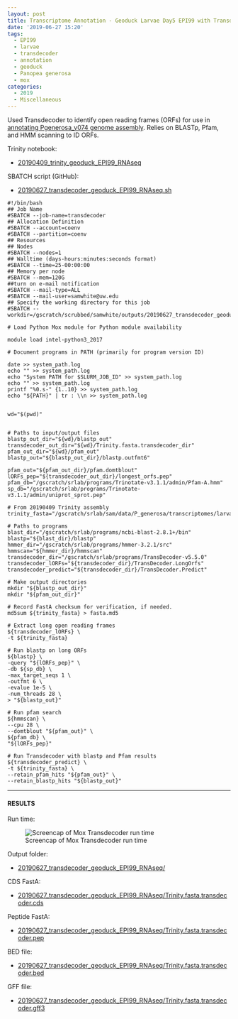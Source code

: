 ```yaml
---
layout: post
title: Transcriptome Annotation - Geoduck Larvae Day5 EPI99 with Transdecoder on Mox
date: '2019-06-27 15:20'
tags:
  - EPI99
  - larvae
  - transdecoder
  - annotation
  - geoduck
  - Panopea generosa
  - mox
categories:
  - 2019
  - Miscellaneous
---
```


Used Transdecoder to identify open reading frames (ORFs) for use in [annotating Pgenerosa_v074 genome assembly](https://github.com/RobertsLab/resources/issues/707). Relies on BLASTp, Pfam, and HMM scanning to ID ORFs.

Trinity notebook:

- [20190409_trinity_geoduck_EPI99_RNAseq](https://robertslab.github.io/sams-notebook/2019/04/09/Transcriptome-Assembly-Geoduck-Tissue-specific-Assembly-Larvae-Day5-EPI99-with-HiSeq-and-NovaSeq-Data-on-Mox.html)

SBATCH script (GitHub):

- [20190627_transdecoder_geoduck_EPI99_RNAseq.sh](https://github.com/RobertsLab/sams-notebook/blob/master/sbatch_scripts/20190627_transdecoder_geoduck_gaond_RNAseq.sh)

```shell
#!/bin/bash
## Job Name
#SBATCH --job-name=transdecoder
## Allocation Definition
#SBATCH --account=coenv
#SBATCH --partition=coenv
## Resources
## Nodes
#SBATCH --nodes=1
## Walltime (days-hours:minutes:seconds format)
#SBATCH --time=25-00:00:00
## Memory per node
#SBATCH --mem=120G
##turn on e-mail notification
#SBATCH --mail-type=ALL
#SBATCH --mail-user=samwhite@uw.edu
## Specify the working directory for this job
#SBATCH --workdir=/gscratch/scrubbed/samwhite/outputs/20190627_transdecoder_geoduck_EPI99_RNAseq

# Load Python Mox module for Python module availability

module load intel-python3_2017

# Document programs in PATH (primarily for program version ID)

date >> system_path.log
echo "" >> system_path.log
echo "System PATH for $SLURM_JOB_ID" >> system_path.log
echo "" >> system_path.log
printf "%0.s-" {1..10} >> system_path.log
echo "${PATH}" | tr : \\n >> system_path.log


wd="$(pwd)"


# Paths to input/output files
blastp_out_dir="${wd}/blastp_out"
transdecoder_out_dir="${wd}/Trinity.fasta.transdecoder_dir"
pfam_out_dir="${wd}/pfam_out"
blastp_out="${blastp_out_dir}/blastp.outfmt6"

pfam_out="${pfam_out_dir}/pfam.domtblout"
lORFs_pep="${transdecoder_out_dir}/longest_orfs.pep"
pfam_db="/gscratch/srlab/programs/Trinotate-v3.1.1/admin/Pfam-A.hmm"
sp_db="/gscratch/srlab/programs/Trinotate-v3.1.1/admin/uniprot_sprot.pep"

# From 20190409 Trinity assembly
trinity_fasta="/gscratch/srlab/sam/data/P_generosa/transcriptomes/larvae/EPI99/Trinity.fasta"

# Paths to programs
blast_dir="/gscratch/srlab/programs/ncbi-blast-2.8.1+/bin"
blastp="${blast_dir}/blastp"
hmmer_dir="/gscratch/srlab/programs/hmmer-3.2.1/src"
hmmscan="${hmmer_dir}/hmmscan"
transdecoder_dir="/gscratch/srlab/programs/TransDecoder-v5.5.0"
transdecoder_lORFs="${transdecoder_dir}/TransDecoder.LongOrfs"
transdecoder_predict="${transdecoder_dir}/TransDecoder.Predict"

# Make output directories
mkdir "${blastp_out_dir}"
mkdir "${pfam_out_dir}"

# Record FastA checksum for verification, if needed.
md5sum ${trinity_fasta} > fasta.md5

# Extract long open reading frames
${transdecoder_lORFs} \
-t ${trinity_fasta}

# Run blastp on long ORFs
${blastp} \
-query "${lORFs_pep}" \
-db ${sp_db} \
-max_target_seqs 1 \
-outfmt 6 \
-evalue 1e-5 \
-num_threads 28 \
> "${blastp_out}"

# Run pfam search
${hmmscan} \
--cpu 28 \
--domtblout "${pfam_out}" \
${pfam_db} \
"${lORFs_pep}"

# Run Transdecoder with blastp and Pfam results
${transdecoder_predict} \
-t ${trinity_fasta} \
--retain_pfam_hits "${pfam_out}" \
--retain_blastp_hits "${blastp_out}"
```

---

#### RESULTS

Run time:

![Screencap of Mox Transdecoder run time](https://github.com/RobertsLab/sams-notebook/blob/master/images/screencaps/20190627_transdecoder_pgen_EPI99_runtime.png?raw=true)

Output folder:

- [20190627_transdecoder_geoduck_EPI99_RNAseq/](https://gannet.fish.washington.edu/Atumefaciens/20190627_transdecoder_geoduck_EPI99_RNAseq/)

CDS FastA:

- [20190627_transdecoder_geoduck_EPI99_RNAseq/Trinity.fasta.transdecoder.cds](https://gannet.fish.washington.edu/Atumefaciens/20190627_transdecoder_geoduck_EPI99_RNAseq/Trinity.fasta.transdecoder.cds)

Peptide FastA:

- [20190627_transdecoder_geoduck_EPI99_RNAseq/Trinity.fasta.transdecoder.pep](https://gannet.fish.washington.edu/Atumefaciens/20190627_transdecoder_geoduck_EPI99_RNAseq/Trinity.fasta.transdecoder.pep)

BED file:

- [20190627_transdecoder_geoduck_EPI99_RNAseq/Trinity.fasta.transdecoder.bed](https://gannet.fish.washington.edu/Atumefaciens/20190627_transdecoder_geoduck_EPI99_RNAseq/Trinity.fasta.transdecoder.bed)

GFF file:

- [20190627_transdecoder_geoduck_EPI99_RNAseq/Trinity.fasta.transdecoder.gff3](https://gannet.fish.washington.edu/Atumefaciens/20190627_transdecoder_geoduck_EPI99_RNAseq/Trinity.fasta.transdecoder.gff3)
